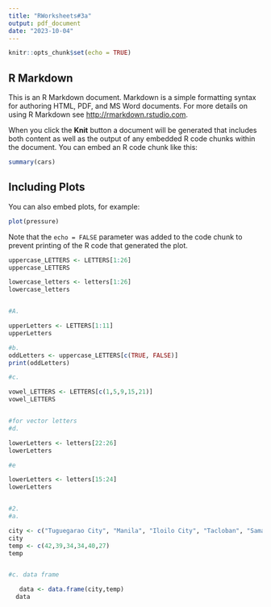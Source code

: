 ```yaml
---
title: "RWorksheets#3a"
output: pdf_document
date: "2023-10-04"
---
```


```r
knitr::opts_chunk$set(echo = TRUE)
```

## R Markdown

This is an R Markdown document. Markdown is a simple formatting syntax for authoring HTML, PDF, and MS Word documents. For more details on using R Markdown see <http://rmarkdown.rstudio.com>.

When you click the **Knit** button a document will be generated that includes both content as well as the output of any embedded R code chunks within the document. You can embed an R code chunk like this:

```r
summary(cars)
```

## Including Plots

You can also embed plots, for example:

```r
plot(pressure)
```

Note that the `echo = FALSE` parameter was added to the code chunk to prevent printing of the R code that generated the plot.








```r

uppercase_LETTERS <- LETTERS[1:26]
uppercase_LETTERS

lowercase_letters <- letters[1:26]
lowercase_letters


#A.

upperLetters <- LETTERS[1:11]
upperLetters

#b. 
oddLetters <- uppercase_LETTERS[c(TRUE, FALSE)]
print(oddLetters)

#c. 

vowel_LETTERS <- LETTERS[c(1,5,9,15,21)]
vowel_LETTERS


#for vector letters
#d. 

lowerLetters <- letters[22:26]
lowerLetters

#e

lowerLetters <- letters[15:24]
lowerLetters


#2. 
#a.

city <- c("Tuguegarao City", "Manila", "Iloilo City", "Tacloban", "Samal Island", "Davao City" )
city
temp <- c(42,39,34,34,40,27)
temp


#c. data frame

   data <- data.frame(city,temp)
  data
```














